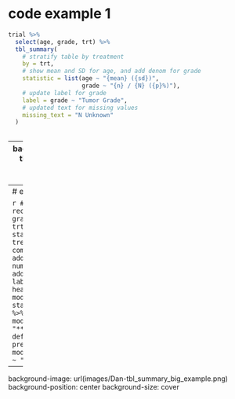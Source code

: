 # code example 1

```r
trial %>%
  select(age, grade, trt) %>%
  tbl_summary(
    # stratify table by treatment
    by = trt,
    # show mean and SD for age, and add denom for grade
    statistic = list(age ~ "{mean} ({sd})",
                     grade ~ "{n} / {N} ({p}%)"),
    # update label for grade
    label = grade ~ "Tumor Grade",
    # updated text for missing values
    missing_text = "N Unknown"
  )
  
```

---
background-image: url(images/Dan-tbl_summary_small_example.png)
background-position: center
background-size: cover

---
# example code 2

```r
# summarize variables by treatment received
trial %>%
  select(age, grade, trt) %>%
  tbl_summary(by = trt) %>%
  # add a column with statistics not stratified by treatment
  add_overall() %>%
  # compare values across treatments
  add_p() %>%
  # add a column with number of non-missing observations
  add_n() %>%
  # bold the variable labels
  bold_labels() %>%
  # add a header over the treatment columns
  modify_spanning_header(c(stat_1, stat_2) ~ "**Treatment Received**") %>%
  # update the column header
  modify_header(label ~ "**Variable**") %>%
  # udpate the default footnote for the statistics presented
  modify_footnote(starts_with("stat_") ~ "Median (IQR) or Frequency (%)")
```

---
background-image: url(images/Dan-tbl_summary_big_example.png)
background-position: center
background-size: cover
